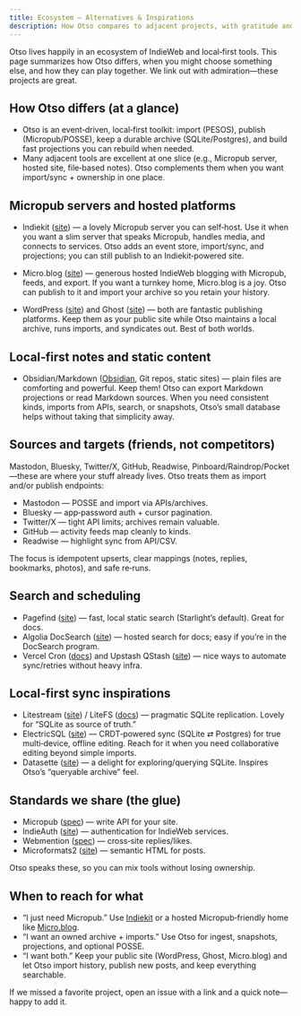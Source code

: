 ```yaml
---
title: Ecosystem — Alternatives & Inspirations
description: How Otso compares to adjacent projects, with gratitude and links for deeper dives.
---
```


Otso lives happily in an ecosystem of IndieWeb and local‑first tools. This page summarizes how Otso differs, when you might choose something else, and how they can play together. We link out with admiration—these projects are great.

## How Otso differs (at a glance)

- Otso is an event‑driven, local‑first toolkit: import (PESOS), publish (Micropub/POSSE), keep a durable archive (SQLite/Postgres), and build fast projections you can rebuild when needed.
- Many adjacent tools are excellent at one slice (e.g., Micropub server, hosted site, file‑based notes). Otso complements them when you want import/sync + ownership in one place.

## Micropub servers and hosted platforms

- Indiekit ([site](https://indiekit.indieweb.org/)) — a lovely Micropub server you can self‑host. Use it when you want a slim server that speaks Micropub, handles media, and connects to services. Otso adds an event store, import/sync, and projections; you can still publish to an Indiekit‑powered site.

- Micro.blog ([site](https://micro.blog/)) — generous hosted IndieWeb blogging with Micropub, feeds, and export. If you want a turnkey home, Micro.blog is a joy. Otso can publish to it and import your archive so you retain your history.

- WordPress ([site](https://wordpress.org/)) and Ghost ([site](https://ghost.org/)) — both are fantastic publishing platforms. Keep them as your public site while Otso maintains a local archive, runs imports, and syndicates out. Best of both worlds.

## Local‑first notes and static content

- Obsidian/Markdown ([Obsidian](https://obsidian.md/), Git repos, static sites) — plain files are comforting and powerful. Keep them! Otso can export Markdown projections or read Markdown sources. When you need consistent kinds, imports from APIs, search, or snapshots, Otso’s small database helps without taking that simplicity away.

## Sources and targets (friends, not competitors)

Mastodon, Bluesky, Twitter/X, GitHub, Readwise, Pinboard/Raindrop/Pocket—these are where your stuff already lives. Otso treats them as import and/or publish endpoints:

- Mastodon — POSSE and import via APIs/archives.
- Bluesky — app‑password auth + cursor pagination.
- Twitter/X — tight API limits; archives remain valuable.
- GitHub — activity feeds map cleanly to kinds.
- Readwise — highlight sync from API/CSV.

The focus is idempotent upserts, clear mappings (notes, replies, bookmarks, photos), and safe re‑runs.

## Search and scheduling

- Pagefind ([site](https://pagefind.app/)) — fast, local static search (Starlight’s default). Great for docs.
- Algolia DocSearch ([site](https://docsearch.algolia.com/)) — hosted search for docs; easy if you’re in the DocSearch program.
- Vercel Cron ([docs](https://vercel.com/docs/cron-jobs)) and Upstash QStash ([site](https://upstash.com/qstash)) — nice ways to automate sync/retries without heavy infra.

## Local‑first sync inspirations

- Litestream ([site](https://litestream.io/)) / LiteFS ([docs](https://fly.io/docs/litefs/)) — pragmatic SQLite replication. Lovely for “SQLite as source of truth.”
- ElectricSQL ([site](https://electric-sql.com/)) — CRDT‑powered sync (SQLite ⇄ Postgres) for true multi‑device, offline editing. Reach for it when you need collaborative editing beyond simple imports.
- Datasette ([site](https://datasette.io/)) — a delight for exploring/querying SQLite. Inspires Otso’s “queryable archive” feel.

## Standards we share (the glue)

- Micropub ([spec](https://www.w3.org/TR/micropub/)) — write API for your site.
- IndieAuth ([site](https://indieauth.net/)) — authentication for IndieWeb services.
- Webmention ([spec](https://www.w3.org/TR/webmention/)) — cross‑site replies/likes.
- Microformats2 ([site](https://microformats.org/)) — semantic HTML for posts.

Otso speaks these, so you can mix tools without losing ownership.

## When to reach for what

- “I just need Micropub.” Use [Indiekit](https://indiekit.indieweb.org/) or a hosted Micropub‑friendly home like [Micro.blog](https://micro.blog/).
- “I want an owned archive + imports.” Use Otso for ingest, snapshots, projections, and optional POSSE.
- “I want both.” Keep your public site (WordPress, Ghost, Micro.blog) and let Otso import history, publish new posts, and keep everything searchable.

If we missed a favorite project, open an issue with a link and a quick note—happy to add it.
